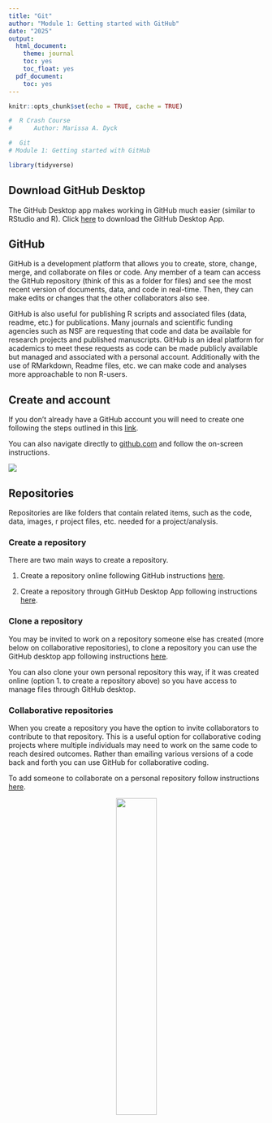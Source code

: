 ```yaml
---
title: "Git"
author: "Module 1: Getting started with GitHub"
date: "2025"
output:
  html_document:
    theme: journal
    toc: yes
    toc_float: yes
  pdf_document:
    toc: yes
---
```


```r
knitr::opts_chunk$set(echo = TRUE, cache = TRUE)
```

```r

#  R Crash Course  
#      Author: Marissa A. Dyck          

#  Git
# Module 1: Getting started with GitHub

library(tidyverse)

```

## Download GitHub Desktop

The GitHub Desktop app makes working in GitHub much easier (similar to RStudio and R). Click [here](https://desktop.github.com/) to download the GitHub Desktop App.

## GitHub

GitHub is a development platform that allows you to create, store, change, merge, and collaborate on files or code. Any member of a team can access the GitHub repository (think of this as a folder for files) and see the most recent version of documents, data, and code in real-time. Then, they can make edits or changes that the other collaborators also see.

GitHub is also useful for publishing R scripts and associated files (data, readme, etc.) for publications. Many journals and scientific funding agencies such as NSF are requesting that code and data be available for research projects and published manuscripts. GitHub is an ideal platform for academics to meet these requests as code can be made publicly available but managed and associated with a personal account. Additionally with the use of RMarkdown, Readme files, etc. we can make code and analyses more approachable to non R-users.


## Create and account

If you don't already have a GitHub account you will need to create one following the steps outlined in this [link](https://docs.github.com/en/get-started/start-your-journey/creating-an-account-on-github).

You can also navigate directly to [github.com](https://github.com/) and follow the on-screen instructions. 

![](images/github_signup.png)

## Repositories

Repositories are like folders that contain related items, such as the code, data, images, r project files, etc. needed for a project/analysis.

### Create a repository

There are two main ways to create a repository.   

1. Create a repository online following GitHub instructions [here](https://docs.github.com/en/get-started/start-your-journey/hello-world).   

2. Create a repository through GitHub Desktop App following instructions [here](https://docs.github.com/en/desktop/overview/creating-your-first-repository-using-github-desktop).

### Clone a repository

You may be invited to work on a repository someone else has created (more below on collaborative repositories), to clone a repository you can use the GitHub desktop app following instructions [here](https://docs.github.com/en/desktop/adding-and-cloning-repositories/cloning-a-repository-from-github-to-github-desktop).

You can also clone your own personal repository this way, if it was created online (option 1. to create a repository above) so you have access to manage files through GitHub desktop.


### Collaborative repositories

When you create a repository you have the option to invite collaborators to contribute to that repository. This is a useful option for collaborative coding projects where multiple individuals may need to work on the same code to reach desired outcomes. Rather than emailing various versions of a code back and forth you can use GitHub for collaborative coding.

To add someone to collaborate on a personal repository follow instructions [here](https://docs.github.com/en/account-and-profile/setting-up-and-managing-your-personal-account-on-github/managing-access-to-your-personal-repositories/inviting-collaborators-to-a-personal-repository).



<center>
![](images/construction_dog.jpeg){width=40%}
</center>



